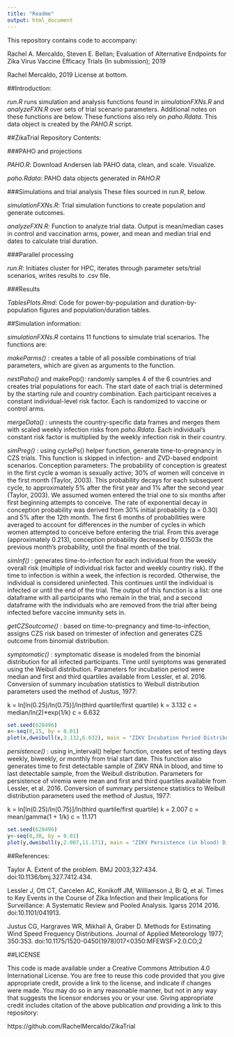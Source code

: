 ```yaml
---
title: "Readme"
output: html_document
---
```


This repository contains code to accompany:

Rachel A. Mercaldo, Steven E. Bellan; Evaluation of Alternative Endpoints for Zika Virus Vaccine Efficacy Trials (In submission); 2019

Rachel Mercaldo, 2019
License at bottom.


##Introduction:

*run.R* runs simulation and analysis functions found in *simulationFXNs.R* and *analyzeFXN.R* over sets of trial scenario parameters. Additional notes on these functions are below. These functions also rely on *paho.Rdata*. This data object is created by the *PAHO.R* script.


##ZikaTrial Repository Contents:


###PAHO and projections

*PAHO.R*:  Download Andersen lab PAHO data, clean, and scale. Visualize.

*paho.Rdata*:  PAHO data objects generated in *PAHO.R*


###Simulations and trial analysis
These files sourced in *run.R*, below.

*simulationFXNs.R*:  Trial simulation functions to create population and generate outcomes. 

*analyzeFXN.R*:  Function to analyze trial data. Output is mean/median cases in control and vaccination arms, power, and mean and median trial end dates to calculate trial duration.


###Parallel processing 

*run.R*:  Initiates cluster for HPC, iterates through parameter sets/trial scenarios, writes results to .csv file. 


###Results

*TablesPlots.Rmd*:  Code for power-by-population and duration-by-population figures and population/duration tables.


##Simulation information:

*simulationFXNs.R* contains 11 functions to simulate trial scenarios. The functions are:

_makeParms()_ :  creates a table of all possible combinations of trial parameters, which are given as arguments to the function.

_nestPaho()_ and makePop(): randomly samples 4 of the 6 countries and creates trial populations for each. The start date of each trial is determined by the starting rule and country combination. Each participant receives a constant individual-level risk factor. Each is randomized to vaccine or control arms. 

_mergeData()_ : unnests the country-specific data frames and merges them with scaled weekly infection risks from *paho.Rdata*. Each individual's constant risk factor is multiplied by the weekly infection risk in their country. 

_simPreg()_ : using cyclePs() helper function, generate time-to-pregnancy in CZS trials. This function is skipped in infection- and ZVD-based endpoint scenarios. 
Conception parameters: The probability of conception is greatest in the first cycle a woman is sexually active; 30% of women will conceive in the first month (Taylor, 2003). This probability decays for each subsequent cycle, to approximately 5% after the first year and 1% after the second year (Taylor, 2003). We assumed women entered the trial one to six months after first beginning attempts to conceive.
The rate of exponential decay in conception probability was derived from 30% initial probability (a = 0.30) and 5% after the 12th month.
The first 6 months of probabilities were averaged to account for differences in the number of cycles in which women attempted to conceive before entering the trial. From this average (approximately 0.213), conception probability decreased by 0.1503x the previous month's probability, until the final month of the trial.


_simInf()_ : generates time-to-infection for each individual from the weekly overall risk (multiple of individual risk factor and weekly country risk). If the time to infection is within a week, the infection is recorded. Otherwise, the individual is considered uninfected. This continues until the individual is infected or until the end of the trial. The output of this function is a list: one dataframe with all participants who remain in the trial, and a second dataframe with the individuals who are removed from the trial after being infected before vaccine immunity sets in.

_getCZSoutcome()_ : based on time-to-pregnancy and time-to-infection, assigns CZS risk based on trimester of infection and generates CZS outcome from binomial distribution.

_symptomatic()_ : symptomatic disease is modeled from the binomial distribution for all infected participants. Time until symptoms was generated using the Weibull distribution. Parameters for incubation period were median and first and third quartiles available from Lessler, et al. 2016. Conversion of summary incubation statistics to Weibull distribution parameters used the method of Justus, 1977: 

k = ln[ln(0.25)/ln(0.75)]/ln(third quartile/first quartile) 
k = 3.132
c = median/ln(2)*exp(1/k)
c = 6.632

```r
set.seed(628496)
x<-seq(0,15, by = 0.01)
plot(x,dweibull(x,3.132,6.632), main = "ZIKV Incubation Period Distribution", xlab = "Days", ylab = "Density")
```

_persistence()_ : using in_interval() helper function, creates set of testing days weekly, biweekly, or monthly from trial start date. This function also generates time to first detectable sample of ZIKV RNA in blood, and time to last detectable sample, from the Weibull distribution. Parameters for persistence of viremia were mean and first and third quartiles available from Lessler, et al. 2016. Conversion of summary persistence statistics to Weibull distribution parameters used the method of Justus, 1977:

k = ln[ln(0.25)/ln(0.75)]/ln(third quartile/first quartile) 
k = 2.007
c = mean/gamma(1 + 1/k)
c = 11.171

```r
set.seed(628496)
y<-seq(0,30, by = 0.01)
plot(y,dweibull(y,2.007,11.171), main = "ZIKV Persistence (in blood) Distribution", xlab = "Days", ylab = "Density")
```
##References:

Taylor A. Extent of the problem. BMJ 2003;327:434. doi:10.1136/bmj.327.7412.434.

Lessler J, Ott CT, Carcelen AC, Konikoff JM, Williamson J, Bi Q, et al. Times to Key Events in the Course of Zika Infection and their Implications for Surveillance: A Systematic Review and Pooled Analysis. Igarss 2014 2016. doi:10.1101/041913.

Justus CG, Hargraves WR, Mikhail A, Graber D. Methods for Estimating Wind Speed Frequency Distributions. Journal of Applied Meteorology 1977; 350:353.
doi:10.1175/1520-0450(1978)017<0350:MFEWSF>2.0.CO;2


##LICENSE

This code is made available under a Creative Commons Attribution 4.0 International License. You are free to reuse this code provided that you give appropriate credit, provide a link to the license, and indicate if changes were made. You may do so in any reasonable manner, but not in any way that suggests the licensor endorses you or your use. Giving appropriate credit includes citation of the above publication *and* providing a link to this repository:

https://github.com/RachelMercaldo/ZikaTrial
